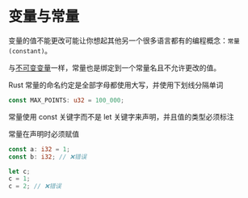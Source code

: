 # 变量与常量

变量的值不能更改可能让你想起其他另一个很多语言都有的编程概念：`常量(constant)`。

与[不可变变量](/rust/lang/variable#不可变变量)一样，常量也是绑定到一个常量名且不允许更改的值。

Rust 常量的命名约定是全部字母都使用大写，并使用下划线分隔单词

```rs
const MAX_POINTS: u32 = 100_000;
```

常量使用 const 关键字而不是 let 关键字来声明，并且值的类型必须标注

常量在声明时必须赋值

```rs
const a: i32 = 1;
const b: i32; // ❌错误

let c;
c = 1;
c = 2; // ❌错误
```
